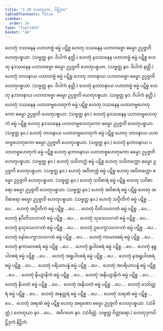```yaml
---
title: "1.36 ဟေတုဒုက, ပိဋ္ဌိဒုက"
tableOfContents: false
sidebar:
  order: 30
type: "tipitaka"
basket: "ab"
---
```



<DynamicBreadcrumb />

<Division number="60">

<Paragraph number="169">
ဟေတုံ ဒဿနေန ပဟာတဗ္ဗံ ဓမ္မံ ပဋိစ္စ ဟေတု ဒဿနေန ပဟာတဗ္ဗော ဓမ္မော ဥပ္ပဇ္ဇတိ ဟေတုပစ္စယာ. (သဗ္ဗတ္ထ နဝ. ဝိပါကံ နတ္ထိ.)
</Paragraph>

<Paragraph number="170">
ဟေတုံ နဒဿနေန ပဟာတဗ္ဗံ ဓမ္မံ ပဋိစ္စ ဟေတု နဒဿနေန ပဟာတဗ္ဗော ဓမ္မော ဥပ္ပဇ္ဇတိ ဟေတုပစ္စယာ. (သဗ္ဗတ္ထ နဝ. ဝိပါကံ နတ္ထိ.)
</Paragraph>

</Division>
<Division number="61">

<Paragraph number="171">
ဟေတုံ ဘာဝနာယ ပဟာတဗ္ဗံ ဓမ္မံ ပဋိစ္စ ဟေတု ဘာဝနာယ ပဟာတဗ္ဗော ဓမ္မော ဥပ္ပဇ္ဇတိ ဟေတုပစ္စယာ. (သဗ္ဗတ္ထ နဝ. ဝိပါကံ နတ္ထိ.)
</Paragraph>

<Paragraph number="172">
ဟေတုံ နဘာဝနာယ ပဟာတဗ္ဗံ ဓမ္မံ ပဋိစ္စ ဟေတု နဘာဝနာယ ပဟာတဗ္ဗော ဓမ္မော ဥပ္ပဇ္ဇတိ ဟေတုပစ္စယာ. (သဗ္ဗတ္ထ နဝ. ဝိပါကံ နတ္ထိ.)
</Paragraph>

</Division>
<Division number="62">

<Paragraph number="173">
ဟေတုံ ဒဿနေန ပဟာတဗ္ဗဟေတုကံ ဓမ္မံ ပဋိစ္စ ဟေတု ဒဿနေန ပဟာတဗ္ဗဟေတုကော ဓမ္မော ဥပ္ပဇ္ဇတိ ဟေတုပစ္စယာ. (သဗ္ဗတ္ထ နဝ.)
</Paragraph>

<Paragraph number="174">
ဟေတုံ နဒဿနေန ပဟာတဗ္ဗဟေတုကံ ဓမ္မံ ပဋိစ္စ ဟေတု နဒဿနေန ပဟာတဗ္ဗဟေတုကော ဓမ္မော ဥပ္ပဇ္ဇတိ ဟေတုပစ္စယာ. (သဗ္ဗတ္ထ နဝ.)
</Paragraph>

</Division>
<Division number="63">

<Paragraph number="175">
ဟေတုံ ဘာဝနာယ ပဟာတဗ္ဗဟေတုကံ ဓမ္မံ ပဋိစ္စ ဟေတု ဘာဝနာယ ပဟာတဗ္ဗဟေတုကော ဓမ္မော ဥပ္ပဇ္ဇတိ ဟေတုပစ္စယာ. (သဗ္ဗတ္ထ နဝ.)
</Paragraph>

<Paragraph number="176">
ဟေတုံ နဘာဝနာယ ပဟာတဗ္ဗဟေတုကံ ဓမ္မံ ပဋိစ္စ ဟေတု နဘာဝနာယ ပဟာတဗ္ဗဟေတုကော ဓမ္မော ဥပ္ပဇ္ဇတိ ဟေတုပစ္စယာ. (သဗ္ဗတ္ထ နဝ.)
</Paragraph>

</Division>
<Division number="64">

<Paragraph number="177">
ဟေတုံ သဝိတက္ကံ ဓမ္မံ ပဋိစ္စ ဟေတု သဝိတက္ကော ဓမ္မော ဥပ္ပဇ္ဇတိ ဟေတုပစ္စယာ. (သဗ္ဗတ္ထ နဝ.)
</Paragraph>

<Paragraph number="178">
ဟေတုံ အဝိတက္ကံ ဓမ္မံ ပဋိစ္စ ဟေတု အဝိတက္ကော ဓမ္မော ဥပ္ပဇ္ဇတိ ဟေတုပစ္စယာ. (သဗ္ဗတ္ထ နဝ.)
</Paragraph>

</Division>
<Division number="65">

<Paragraph number="179">
ဟေတုံ သဝိစာရံ ဓမ္မံ ပဋိစ္စ ဟေတု သဝိစာရော ဓမ္မော ဥပ္ပဇ္ဇတိ ဟေတုပစ္စယာ. (သဗ္ဗတ္ထ နဝ.)
</Paragraph>

<Paragraph number="180">
ဟေတုံ အဝိစာရံ ဓမ္မံ ပဋိစ္စ ဟေတု အဝိစာရော ဓမ္မော ဥပ္ပဇ္ဇတိ ဟေတုပစ္စယာ. (သဗ္ဗတ္ထ နဝ.)
</Paragraph>

</Division>
<Division number="66">

<Paragraph number="181">
ဟေတုံ သပ္ပီတိကံ ဓမ္မံ ပဋိစ္စ …ပေ…  ဟေတုံ အပ္ပီတိကံ ဓမ္မံ ပဋိစ္စ …ပေ… .
</Paragraph>

<Paragraph number="182">
ဟေတုံ ပီတိသဟဂတံ ဓမ္မံ ပဋိစ္စ …ပေ…  ဟေတုံ နပီတိသဟဂတံ ဓမ္မံ ပဋိစ္စ …ပေ… .
</Paragraph>

<Paragraph number="183">
ဟေတုံ သုခသဟဂတံ ဓမ္မံ ပဋိစ္စ …ပေ…  ဟေတုံ နသုခသဟဂတံ ဓမ္မံ ပဋိစ္စ …ပေ… .
</Paragraph>

<Paragraph number="184">
ဟေတုံ ဥပေက္ခာသဟဂတံ ဓမ္မံ ပဋိစ္စ …ပေ…  ဟေတုံ နော်ပေက္ခာသဟဂတံ ဓမ္မံ ပဋိစ္စ …ပေ… .
</Paragraph>

<Paragraph number="185">
ဟေတုံ ကာမာဝစရံ ဓမ္မံ ပဋိစ္စ …ပေ…  ဟေတုံ နကာမာဝစရံ ဓမ္မံ ပဋိစ္စ …ပေ… .
</Paragraph>

<Paragraph number="186">
ဟေတုံ ရူပါဝစရံ ဓမ္မံ ပဋိစ္စ …ပေ…  ဟေတုံ နရူပါဝစရံ ဓမ္မံ ပဋိစ္စ …ပေ… .
</Paragraph>

<Paragraph number="187">
ဟေတုံ အရူပါဝစရံ ဓမ္မံ ပဋိစ္စ …ပေ…  ဟေတုံ နအရူပါဝစရံ ဓမ္မံ ပဋိစ္စ …ပေ… .
</Paragraph>

<Paragraph number="188">
ဟေတုံ ပရိယာပန္နံ ဓမ္မံ ပဋိစ္စ …ပေ…  ဟေတုံ အပရိယာပန္နံ ဓမ္မံ ပဋိစ္စ …ပေ… .
</Paragraph>

<Paragraph number="189">
ဟေတုံ နိယျာနိကံ ဓမ္မံ ပဋိစ္စ …ပေ…  ဟေတုံ အနိယျာနိကံ ဓမ္မံ ပဋိစ္စ …ပေ… .
</Paragraph>

<Paragraph number="190">
ဟေတုံ နိယတံ ဓမ္မံ ပဋိစ္စ …ပေ…  ဟေတုံ အနိယတံ ဓမ္မံ ပဋိစ္စ …ပေ… .
</Paragraph>

<Paragraph number="191">
ဟေတုံ သော်တ္တရံ ဓမ္မံ ပဋိစ္စ …ပေ…  ဟေတုံ အနုတ္တရံ ဓမ္မံ ပဋိစ္စ …ပေ… .
</Paragraph>

<Paragraph number="192">
ဟေတုံ သရဏံ ဓမ္မံ ပဋိစ္စ …ပေ…  ဟေတုံ အရဏံ ဓမ္မံ ပဋိစ္စ ဟေတု အရဏော ဓမ္မော ဥပ္ပဇ္ဇတိ ဟေတုပစ္စယာ. (သံခိတ္တံ.)
</Paragraph>

<Paragraph number="193">
ဟေတုယာ နဝ …ပေ…  အဝိဂတေ နဝ. (သံခိတ္တံ. သဗ္ဗတ္ထ ဝိတ္ထာရော.)

</Paragraph>
</Division>

<Paragraph number="194" type="center">
ဟေတုဒုကပိဋ္ဌိဒုကံ နိဋ္ဌိတံ.
</Paragraph>